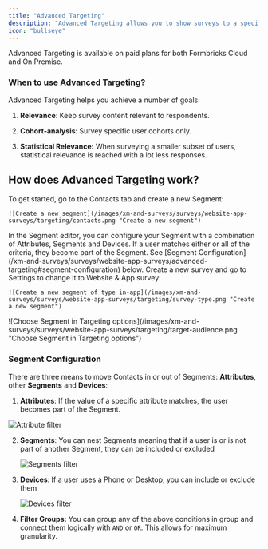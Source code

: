 ```yaml
---
title: "Advanced Targeting"
description: "Advanced Targeting allows you to show surveys to a specific segment of your users. You can target surveys based on user attributes, device type, and more. This helps you get more relevant insights while keeping survey fatigue at a minimum. After the initial setup, you can target any segment without touching code."
icon: "bullseye"
---
```


<Info>
  Advanced Targeting is available on paid plans for both Formbricks Cloud and On Premise.
</Info>

### When to use Advanced Targeting?

Advanced Targeting helps you achieve a number of goals:

1. **Relevance**: Keep survey content relevant to respondents.

2. **Cohort-analysis**: Survey specific user cohorts only.

3. **Statistical Relevance:** When surveying a smaller subset of users, statistical relevance is reached with a lot less responses.

## How does Advanced Targeting work?

<Steps>
  <Step title="Create Segment">
    To get started, go to the Contacts tab and create a new Segment:

    ![Create a new segment](/images/xm-and-surveys/surveys/website-app-surveys/targeting/contacts.png "Create a new segment")

  </Step>

  <Step title="Configure Segment based on attributes">
    In the Segment editor, you can configure your Segment with a combination of Attributes, Segments and Devices. If a user matches either or all of the criteria, they become part of the Segment. See [Segment Configuration](/xm-and-surveys/surveys/website-app-surveys/advanced-targeting#segment-configuration) below.
  </Step>

  <Step title="Create a survey of type Website & App">
    Create a new survey and go to Settings to change it to Website & App survey:

    ![Create a new segment of type in-app](/images/xm-and-surveys/surveys/website-app-surveys/targeting/survey-type.png "Create a new segment")
  </Step>

  <Step title="Choose Segment in Targeting options">
    ![Choose Segment in Targeting options](/images/xm-and-surveys/surveys/website-app-surveys/targeting/target-audience.png "Choose Segment in Targeting options")

  </Step>

  <Step title="Publish your survey" icon="party-horn" iconType="solid" />
</Steps>

### Segment Configuration

There are three means to move Contacts in or out of Segments: **Attributes**, other **Segments** and **Devices**:

1. **Attributes**: If the value of a specific attribute matches, the user becomes part of the Segment.

  ![Attribute filter](/images/xm-and-surveys/surveys/website-app-surveys/targeting/attribute-filter.png "Attribute filter")


2. **Segments**: You can nest Segments meaning that if a user is or is not part of another Segment, they can be included or excluded

   ![Segments filter](/images/xm-and-surveys/surveys/website-app-surveys/targeting/segments-filter.png "Segments filter")


3. **Devices**: If a user uses a Phone or Desktop, you can include or exclude them

   ![Devices filter](/images/xm-and-surveys/surveys/website-app-surveys/targeting/device-filter.png "Devices filter")

4. **Filter Groups:** You can group any of the above conditions in group and connect them logically with `AND` or `OR`. This allows for maximum granularity.